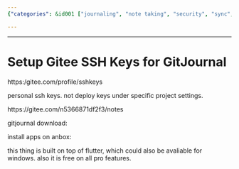 ```yaml
---
{"categories": &id001 ["journaling", "note taking", "security", "sync", "system manage"], "category": "SSH keys", "date": "2022-01-10 19:21:38", "description": "This article explains how to set up personal SSH keys for Gitee, a code hosting platform. It also discusses a Gitee note repository and the availability of GitJournal download which can be installed using Anbox.", "tags": *id001, "title": "Setup Gitee SSH Keys for GitJournal"}

---
```


------

# Setup Gitee SSH Keys for GitJournal

https:/gitee.com/profile/sshkeys

personal ssh keys. not deploy keys under specific project settings.

https://gitee.com/n5366871df2f3/notes

gitjournal download:

install apps on anbox:

this thing is built on top of  flutter,  which  could also be  avaliable for windows. also it is free on all pro  features.

